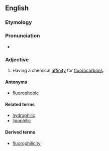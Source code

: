 ==English==

===Etymology===

{{suffix|fluoro-|philic}}

===Pronunciation===

* {{IPA|floʊɹoʊˈfɪlɪk}}

===Adjective===
{{en-adj}}

# {{context|chemistry|lang=en}} Having a chemical [[affinity]] for [[fluorocarbon]]s.

====Antonyms====
* [[fluorophobic]]

====Related terms====
* [[hydrophilic]]
* [[lipophilic]]

====Derived terms====
* [[fluorophilicity]]